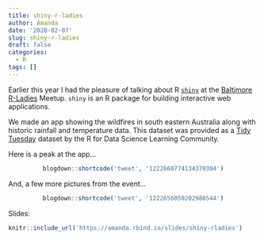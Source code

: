 ```yaml
---
title: shiny-r-ladies
author: Amanda
date: '2020-02-07'
slug: shiny-r-ladies
draft: false
categories:
  - R
tags: []
---
```


Earlier this year I had the pleasure of talking about R [`shiny`](https://CRAN.R-project.org/package=shiny) at the [Baltimore R-Ladies](https://rladies-baltimore.github.io/) Meetup. `shiny` is an R package for building interactive web applications.

We made an app showing the wildfires in south eastern Australia along with historic rainfall and temperature data. This dataset was provided as a [Tidy Tuesday](https://github.com/rfordatascience/tidytuesday/blob/master/data/2020/2020-01-07/readme.md) dataset by the R for Data Science Learning Community. 

Here is a peak at the app...

<center>
```r
blogdown::shortcode('tweet', '1222660774134370304')
```
</center>

And, a few more pictures from the event...

<center>
```r
blogdown::shortcode('tweet', '1222656050202988544')
```
</center>

Slides:

```r
knitr::include_url('https://amanda.rbind.io/slides/shiny-rladies')

```




